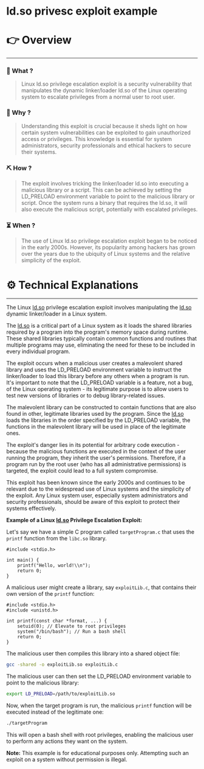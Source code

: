 # ld.so privesc exploit example


# 👉 Overview

---

### 👀 What ?

> Linux ld.so privilege escalation exploit is a security vulnerability that manipulates the dynamic linker/loader ld.so of the Linux operating system to escalate privileges from a normal user to root user.
> 

### 🧐 Why ?

> Understanding this exploit is crucial because it sheds light on how certain system vulnerabilities can be exploited to gain unauthorized access or privileges. This knowledge is essential for system administrators, security professionals and ethical hackers to secure their systems.
> 

### ⛏️ How ?

> The exploit involves tricking the linker/loader ld.so into executing a malicious library or a script. This can be achieved by setting the LD_PRELOAD environment variable to point to the malicious library or script. Once the system runs a binary that requires the ld.so, it will also execute the malicious script, potentially with escalated privileges.
> 

### ⏳ When ?

> The use of Linux ld.so privilege escalation exploit began to be noticed in the early 2000s. However, its popularity among hackers has grown over the years due to the ubiquity of Linux systems and the relative simplicity of the exploit.
> 

# ⚙️ Technical Explanations

---

The Linux [ld.so](http://ld.so/) privilege escalation exploit involves manipulating the [ld.so](http://ld.so/) dynamic linker/loader in a Linux system.

The [ld.so](http://ld.so/) is a critical part of a Linux system as it loads the shared libraries required by a program into the program's memory space during runtime. These shared libraries typically contain common functions and routines that multiple programs may use, eliminating the need for these to be included in every individual program.

The exploit occurs when a malicious user creates a malevolent shared library and uses the LD_PRELOAD environment variable to instruct the linker/loader to load this library before any others when a program is run. It's important to note that the LD_PRELOAD variable is a feature, not a bug, of the Linux operating system - its legitimate purpose is to allow users to test new versions of libraries or to debug library-related issues.

The malevolent library can be constructed to contain functions that are also found in other, legitimate libraries used by the program. Since the [ld.so](http://ld.so/) loads the libraries in the order specified by the LD_PRELOAD variable, the functions in the malevolent library will be used in place of the legitimate ones.

The exploit's danger lies in its potential for arbitrary code execution - because the malicious functions are executed in the context of the user running the program, they inherit the user's permissions. Therefore, if a program run by the root user (who has all administrative permissions) is targeted, the exploit could lead to a full system compromise.

This exploit has been known since the early 2000s and continues to be relevant due to the widespread use of Linux systems and the simplicity of the exploit. Any Linux system user, especially system administrators and security professionals, should be aware of this exploit to protect their systems effectively.

**Example of a Linux [ld.so](http://ld.so/) Privilege Escalation Exploit:**

Let's say we have a simple C program called `targetProgram.c` that uses the `printf` function from the `libc.so` library.

```
#include <stdio.h>

int main() {
    printf("Hello, world!\\n");
    return 0;
}

```

A malicious user might create a library, say `exploitLib.c`, that contains their own version of the `printf` function:

```
#include <stdio.h>
#include <unistd.h>

int printf(const char *format, ...) {
    setuid(0); // Elevate to root privileges
    system("/bin/bash"); // Run a bash shell
    return 0;
}

```

The malicious user then compiles this library into a shared object file:

```bash
gcc -shared -o exploitLib.so exploitLib.c

```

The malicious user can then set the LD_PRELOAD environment variable to point to the malicious library:

```bash
export LD_PRELOAD=/path/to/exploitLib.so

```

Now, when the target program is run, the malicious `printf` function will be executed instead of the legitimate one:

```bash
./targetProgram

```

This will open a bash shell with root privileges, enabling the malicious user to perform any actions they want on the system.

**Note:** This example is for educational purposes only. Attempting such an exploit on a system without permission is illegal.
